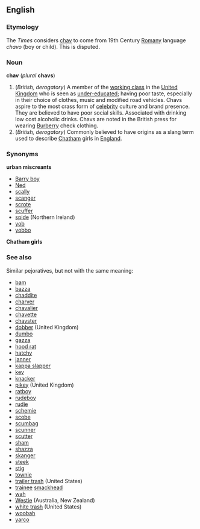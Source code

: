 {{wikipedia}}
==English==
===Etymology===
The ''Times'' considers [[chav]] to come from 19th Century [[Romany]] language ''chavo'' (boy or child). This is disputed.

===Noun===
'''chav''' (''plural'' '''chavs''')

#(''British, derogatory'') A member of the [[working class]] in the [[United Kingdom]] who is seen as [[under-educated]]; having poor taste, especially in their choice of clothes, music and modified road vehicles. Chavs aspire to the most crass form of [[celebrity]] culture and brand presence. They are believed to have poor social skills.  Associated with drinking low cost alcoholic drinks. Chavs are noted in the British press for wearing [[Burberry]] check clothing.
#(''British, derogatory'') Commonly believed to have origins as a slang term used to describe [[Chatham ]] girls in [[England]].

===Synonyms===
'''urban miscreants'''
*[[Barry boy]]
*[[Ned]] 
*[[scally]] 
*[[scanger]]
*[[scrote]]
*[[scuffer]] 
*[[spide]] (Northern Ireland)
*[[yob]]
*[[yobbo]] 
'''Chatham girls'''

===See also===
Similar pejoratives, but not with the same meaning:
*[[bam]]
*[[bazza]]
*[[chaddite]]
*[[charver]]
*[[chavalier]]
*[[chavette]]
*[[chavster]]
*[[dobber]] (United Kingdom)
*[[dumbo]]
*[[gazza]]
*[[hood rat]]
*[[hatchy]]
*[[janner]]
*[[kappa slapper]]
*[[kev]]
*[[knacker]]
*[[pikey]] (United Kingdom)
*[[ratboy]]
*[[rudeboy]]
*[[rudie]]
*[[schemie]]
*[[scobe]]
*[[scumbag]]
*[[scunner]]
*[[scutter]]
*[[sham]]
*[[shazza]]
*[[skanger]]
*[[steek]]
*[[stig]]
*[[townie]]
*[[trailer trash]] (United States)
*[[trainee]] [[smackhead]]
*[[wah]]
*[[Westie]] (Australia, New Zealand)
*[[white trash]] (United States)
*[[woobah]]
*[[yarco]]